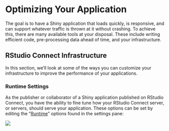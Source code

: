 # Optimizing Your Application 

The goal is to have a Shiny application that loads quickly, is responsive, and can support whatever traffic is thrown at it without crashing. To achieve this, there are many available tools at your disposal. These include writing efficient code, pre-processing data ahead of time, and your infrastructure.

## RStudio Connect Infrastructure 

In this section, we'll look at some of the ways you can customize your infrastructure to improve the performance of your applications. 

### Runtime Settings

As the publisher or collaborator of a Shiny application published on RStudio Connect, you have the ability to fine tune how your RStudio Connect server, or servers, should serve your application. These options can be set by editing the "[Runtime](https://docs.rstudio.com/connect/user/settings-panel.html#content-runtime)" options found in the settings pane:

![](screenshots/Runtime_settings.png)


